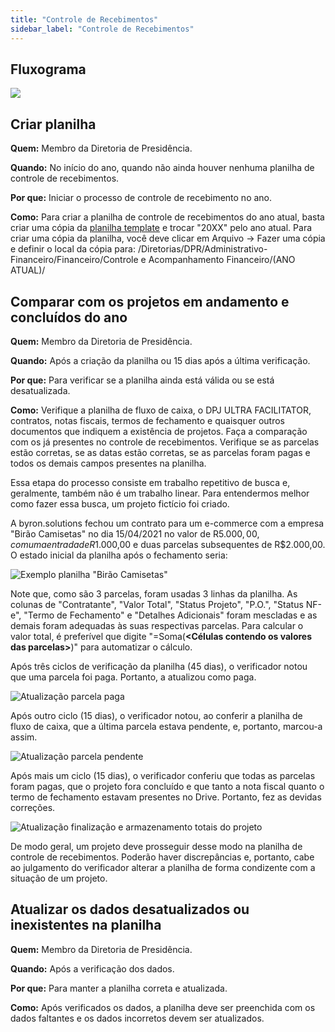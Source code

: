 ```yaml
---
title: "Controle de Recebimentos"
sidebar_label: "Controle de Recebimentos"
---
```



## Fluxograma

<image src={fluxograma} hideLegend />

## Criar planilha

**Quem:** Membro da Diretoria de Presidência.

**Quando:** No início do ano, quando não ainda houver nenhuma planilha de controle de recebimentos.

**Por que:** Iniciar o processo de controle de recebimento no ano.

**Como:** Para criar a planilha de controle de recebimentos do ano atual, basta criar uma cópia da [planilha template](https://docs.google.com/spreadsheets/d/1hy4nA9KXfdDWI6pMnYvRhHIf7O5driXBxj8BiKXnUTc/edit?pli=1#gid=1393697693) e trocar "20XX" pelo ano atual. Para criar uma cópia da planilha, você deve clicar em Arquivo -> Fazer uma cópia e definir o local da cópia para: /Diretorias/DPR/Administrativo-Financeiro/Financeiro/Controle e Acompanhamento Financeiro/(ANO ATUAL)/

## Comparar com os projetos em andamento e concluídos do ano

**Quem:** Membro da Diretoria de Presidência.

**Quando:** Após a criação da planilha ou 15 dias após a última verificação.

**Por que:** Para verificar se a planilha ainda está válida ou se está desatualizada.

**Como:** Verifique a planilha de fluxo de caixa, o DPJ ULTRA FACILITATOR, contratos, notas fiscais, termos de fechamento e quaisquer outros documentos que indiquem a existência de projetos. Faça a comparação com os já presentes no controle de recebimentos. Verifique se as parcelas estão corretas, se as datas estão corretas, se as parcelas foram pagas e todos os demais campos presentes na planilha.

Essa etapa do processo consiste em trabalho repetitivo de busca e, geralmente, também não é um trabalho linear. Para entendermos melhor como fazer essa busca, um projeto fictício foi criado.

A byron.solutions fechou um contrato para um e-commerce com a empresa "Birão Camisetas" no dia 15/04/2021 no valor de R$5.000,00, com uma entrada de R$1.000,00 e duas parcelas subsequentes de R$2.000,00. O estado inicial da planilha após o fechamento seria:

<image src={img1} alt='Exemplo planilha "Birão Camisetas"' hidelegend width={600} />

Note que, como são 3 parcelas, foram usadas 3 linhas da planilha. As colunas de "Contratante", "Valor Total", "Status Projeto", "P.O.", "Status NF-e", "Termo de Fechamento" e "Detalhes Adicionais" foram mescladas e as demais foram adequadas às suas respectivas parcelas. Para calcular o valor total, é preferível que digite "=Soma(**<Células contendo os valores das parcelas>**)" para automatizar o cálculo.

Após três ciclos de verificação da planilha (45 dias), o verificador notou que uma parcela foi paga. Portanto, a atualizou como paga.

<image src={img2} alt="Atualização parcela paga" hidelegend width={600} />

Após outro ciclo (15 dias), o verificador notou, ao conferir a planilha de fluxo de caixa, que a última parcela estava pendente, e, portanto, marcou-a assim.

<image src={img3} alt="Atualização parcela pendente" hidelegend width={600} />

Após mais um ciclo (15 dias), o verificador conferiu que todas as parcelas foram pagas, que o projeto fora concluído e que tanto a nota fiscal quanto o termo de fechamento estavam presentes no Drive. Portanto, fez as devidas correções.

<image src={img4} alt="Atualização finalização e armazenamento totais do projeto" hidelegend width={600} />

De modo geral, um projeto deve prosseguir desse modo na planilha de controle de recebimentos. Poderão haver discrepâncias e, portanto, cabe ao julgamento do verificador alterar a planilha de forma condizente com a situação de um projeto.

## Atualizar os dados desatualizados ou inexistentes na planilha

**Quem:** Membro da Diretoria de Presidência.

**Quando:** Após a verificação dos dados.

**Por que:** Para manter a planilha correta e atualizada.

**Como:** Após verificados os dados, a planilha deve ser preenchida com os dados faltantes e os dados incorretos devem ser atualizados.
